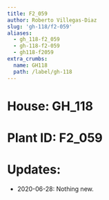 ```yaml
---
title: F2_059
author: Roberto Villegas-Diaz
slug: 'gh-118/f2-059'
aliases:
  - gh_118-f2_059
  - gh-118-f2-059
  - gh118-f2059
extra_crumbs:
  name: GH118
  path: /label/gh-118
---
```


# **House**: GH_118
# **Plant ID**: F2_059
# **Updates**: 
 - 2020-06-28: Nothing new.
